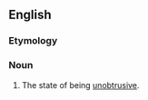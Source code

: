 ==English==

===Etymology===
{{suffix|en|unobtrusive|ness}}

===Noun===
{{en-noun|-}}

# The state of being [[unobtrusive]].